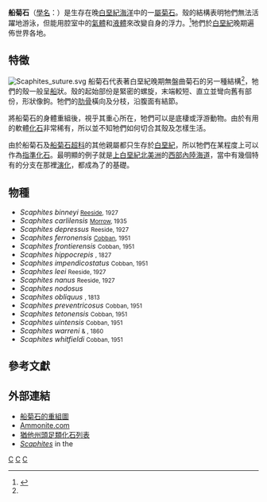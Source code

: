 {{Automatic Taxobox
| taxon = Scaphites
| authority = [[詹姆士·帕金森|Parkinson]], 1811
| fossil_range = {{fossil range|105.3|66}}[[白堊紀|白堊紀]]
| image = SmallScaphites.jpg
| image_caption = 船菊石的化石
| type_species = ''Scaphites equalis''<ref name="Fossilworks">{{Cite web |url = http://fossilworks.org/?a=taxonInfo&taxon_no=15603 |title = Fossilworks: Scaphites |language = en |accessdate = 2018-06-11 }}</ref>
| type_species_authority = Sowerby, 1813
| subdivision_ranks = [[種|種]]
| subdivision =
[[#物種|見內文]]
| synonyms = 
* ''Anascaphites''<ref name="Fossilworks" />
}}

'''船菊石'''（[[學名|學名]]：{{lang|la|'''''Scaphites'''''}}）是生存在晚[[白堊紀|白堊紀]][[海洋|海洋]]中的一[[屬|屬]][[菊石|菊石]]。殼的結構表明牠們無法活躍地游泳，但能用腔室中的[[氣體|氣體]]和[[液體|液體]]來改變自身的浮力。<ref name="Fossils">{{cite book | title=Fossils | url=https://archive.org/details/fossils0000walk_e1r0 | publisher=[[Dorling_Kindersley|Dorling Kindersley]] | author={{link-en|西里爾·沃克 (古生物學家)|Cyril Walker (palaeontologist)|Walker, Cyril}} | last2=Ward | first2=David | authorlink2=David Ward (palaeontologist) | series=Smithsonian Handbooks | year=2002 | page=[https://archive.org/details/fossils0000walk_e1r0/page/160 160] | isbn=0789489848 | edition=revised, illustrated}}</ref>牠們於[[白堊紀|白堊紀]]晚期遍佈世界各地。

== 特徵 ==
[[Image:Scaphites_suture.svg|thumb]]
船菊石代表著白堊紀晚期無盤曲菊石的另一種結構<ref name="Fossils" />，牠們的殼一般呈[[船|船]]狀。殼的起始部份是緊密的螺旋，末端較短、直立並彎向舊有部份，形狀像鉤。牠們的[[肋骨|肋骨]]橫向及分枝，沿腹面有結節。

將船菊石的身體重組後，視乎其重心所在，牠們可以是底棲或浮游動物。由於有用的軟體[[化石|化石]]非常稀有，所以並不知牠們如何切合其殼及怎樣生活。

由於船菊石及[[船菊石超科|船菊石超科]]的其他親屬都只生存於[[白堊紀|白堊紀]]，所以牠們在某程度上可以作為[[指準化石|指準化石]]。最明顯的例子就是[[上白堊紀|上白堊紀]][[北美洲|北美洲]]的[[西部內陸海道|西部內陸海道]]，當中有幾個特有的分支在那裡[[演化|演化]]，都成為了{{tsl|en|Biostratigraphy|生物地層學}}的基礎。

== 物種 ==
*''Scaphites binneyi'' <small>[[John_B._Reeside|Reeside]], 1927</small>
*''Scaphites carlilensis'' <small>[[Aubrey_Lyndon_Morrow|Morrow]], 1935</small>
*''Scaphites depressus'' <small>Reeside, 1927</small>
*''Scaphites ferronensis'' <small>[[William_A._Cobban|Cobban]], 1951</small>
*''Scaphites frontierensis'' <small>Cobban, 1951</small>
*''Scaphites hippocrepis'' <small>{{tsl|en|James Ellsworth De Kay|DeKay}}, 1827</small>
*''Scaphites impendicostatus'' <small>Cobban, 1951</small>
*''Scaphites leei'' <small>Reeside, 1927</small>
*''Scaphites nanus'' <small>Reeside, 1927</small>
*''Scaphites nodosus''
*''Scaphites obliquus'' <small>{{tsl|en|James Sowerby|J. Sowerby}}, 1813</small>
*''Scaphites preventricosus'' <small>Cobban, 1951</small>
*''Scaphites tetonensis'' <small>Cobban, 1951</small>
*''Scaphites uintensis'' <small>Cobban, 1951</small>
*''Scaphites warreni'' <small>{{tsl|en|Fielding Bradford Meek|Meek}} & {{tsl|en|Ferdinand Vandeveer Hayden|Hayden}}, 1860</small>
*''Scaphites whitfieldi'' <small>Cobban, 1951</small>

== 參考文獻 ==
{{reflist}}

== 外部連結 ==
* [https://web.archive.org/web/20060303122039/http://homepage.mac.com/nmonks/ammonites/moreammonites.html 船菊石的重組圖]
* [http://www.ammonoid.com/Scaphites.htm Ammonite.com]
* [http://www.ammonoid.com/ufc-Strat.htm 猶他州頭足類化石列表]
* [http://paleodb.org/cgi-bin/bridge.pl?action=basicTaxonInfo&taxon_no=15603 ''Scaphites''] in the {{tsl|en|Paleobiology Database||Paleobiology Database}}
{{Taxonbar}}
[[Category:船菊石亞科|C]]
[[Category:白堊紀動物|C]]
[[Category:_1811年描述的分类群|C]]